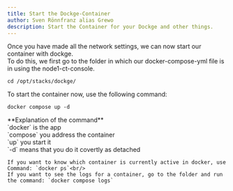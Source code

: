 ```yaml
---
title: Start the Dockge-Container
author: Sven Rönnfranz alias Grewo
description: Start the Container for your Dockge and other things.
---
```



Once you have made all the network settings, we can now start our container with dockge.<br/>
To do this, we first go to the folder in which our docker-compose-yml file is in using the node1-ct-console.

```
cd /opt/stacks/dockge/
```

To start the container now, use the following command:
```
docker compose up -d
```

<Aside type="note">
    **Explanation of the command**<br/>
    `docker` is the app<br/>
    `compose` you address the container<br/>
    `up` you start it<br/>
    `-d` means that you do it covertly as detached<br/>

    If you want to know which container is currently active in docker, use Command: `docker ps`<br/>
    If you want to see the logs for a container, go to the folder and run the command: `docker compose logs`
</Aside>
